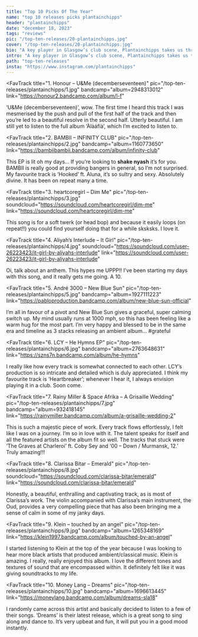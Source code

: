 ---
title: "Top 10 Picks Of The Year"
name: "top 10 releases picks plantainchipps"
header: "plantainchipps"
date: "december 18, 2023"
tags: "reviews"
pic: "/top-ten-releases/20-plantainchipps.jpg"
cover: "/top-ten-releases/20-plantainchipps.jpg"
bio: "A key player in Glasgow’s club scene, Plantainchipps takes us through their top 10 releases of the year!"
intro: "A key player in Glasgow’s club scene, Plantainchipps takes us through their top 10 releases of the year! Founder of the Club Noire party, they have become one of the go-to selectors in the city with their sets encompassing both ends of the pop and bass continuums, alongside their amapiano & tribal tinged drum productions catching the ears of the underground faithful."
path: "top-ten-releases"
insta: "https://www.instagram.com/plantainchipps"
---

<FavTrack
  title="1. Honour – U&Me (decemberseventeen)"
  pic="/top-ten-releases/plantainchipps/1.jpg"
  bandcamp="album=2948313012"
  link="https://honour2.bandcamp.com/album/l-f"
>
  ‘U&Me (decemberseventeen)’, wow. The first time I heard this track I was mesmerised by the push
  and pull of the first half of the track and then you’re led to a beautiful resolve in the second
  half. Utterly beautiful. I am still yet to listen to the full album ‘Àlàáfíà’, which I’m excited
  to listen to.
</FavTrack>

<FavTrack
  title="2. BAMBII – INFINITY CLUB"
  pic="/top-ten-releases/plantainchipps/2.jpg"
  bandcamp="album=1160773650"
  link="https://bambiibambii.bandcamp.com/album/infinity-club"
>
  This EP is lit oh my days... If you’re looking to <b>shake nyash</b> it’s for you. BAMBII is
  really good at providing bangers in general, so I’m not surprised. My favourite track is ‘Hooked’
  ft. Aluna, it’s so sultry and sexy. Absolutely divine. It has been on repeat many a time.
</FavTrack>

<FavTrack
  title="3. heartcoregirl – Dim Me"
  pic="/top-ten-releases/plantainchipps/3.jpg"
  soundcloud="https://soundcloud.com/heartcoregirl/dim-me"
  link="https://soundcloud.com/heartcoregirl/dim-me"
>
  This song is for a soft twerk (or head bop) and because it easily loops (on repeat!!) you could
  find yourself doing that for a while sksksks. I love it.
</FavTrack>

<FavTrack
  title="4. Aliyah’s Interlude – It Girl"
  pic="/top-ten-releases/plantainchipps/4.jpg"
  soundcloud="https://soundcloud.com/user-26223423/it-girl-by-aliyahs-interlude"
  link="https://soundcloud.com/user-26223423/it-girl-by-aliyahs-interlude"
>
  Oi, talk about an anthem. This hypes me UPPP!! I’ve been starting my days with this song, and it
  really gets me going. A 10.
</FavTrack>

<FavTrack
  title="5. André 3000 – New Blue Sun"
  pic="/top-ten-releases/plantainchipps/5.jpg"
  bandcamp="album=1927111223"
  link="https://pabloproduction.bandcamp.com/album/new-blue-sun-official"
>
  I’m all in favour of a pivot and New Blue Sun gives a graceful, super calming switch up. My mind
  usually runs at 1000 mph, so this has been feeling like a warm hug for the most part. I’m very
  happy and blessed to be in the same era and timeline as 3 stacks releasing an ambient album...
  #grateful
</FavTrack>

<FavTrack
  title="6. LCY – He Hymns EP"
  pic="/top-ten-releases/plantainchipps/6.jpg"
  bandcamp="album=2763648631"
  link="https://szns7n.bandcamp.com/album/he-hymns"
>
  I really like how every track is somewhat connected to each other. LCY’s production is so
  intricate and detailed which is duly appreciated. I think my favourite track is ‘Heartbreaker’;
  whenever I hear it, I always envision playing it in a club. Soon come.
</FavTrack>

<FavTrack
  title="7. Rainy Miller & Space Afrika – A Grisaille Wedding"
  pic="/top-ten-releases/plantainchipps/7.jpg"
  bandcamp="album=932418145"
  link="https://rainymiller.bandcamp.com/album/a-grisaille-wedding-2"
>
  This is such a majestic piece of work. Every track flows effortlessly, I felt like I was on a
  journey. I’m so in love with it. The talent speaks for itself and all the featured artists on the
  album fit so well. The tracks that stuck were ‘The Graves at Charleroi’ ft. Coby Sey and ‘00 –
  Down / Murmansk, 12.’ Truly amazing!!!
</FavTrack>

<FavTrack
  title="8. Clarissa Bitar – Emerald"
  pic="/top-ten-releases/plantainchipps/8.jpg"
  soundcloud="https://soundcloud.com/clarissa-bitar/emerald"
  link="https://soundcloud.com/clarissa-bitar/emerald"
>
  Honestly, a beautiful, enthralling and captivating track, as is most of Clarissa’s work. The
  violin accompanied with Clarissa’s main instrument, the Oud, provides a very compelling piece that
  has also been bringing me a sense of calm in some of my janky days.
</FavTrack>

<FavTrack
  title="9. Klein – touched by an angel"
  pic="/top-ten-releases/plantainchipps/9.jpg"
  bandcamp="album=1265348169"
  link="https://klein1997.bandcamp.com/album/touched-by-an-angel"
>
  I started listening to Klein at the top of the year because I was looking to hear more black
  artists that produced ambient/classical music. Klein is amazing. I really, really enjoyed this
  album. I love the different tones and textures of sound that are encompassed within. It definitely
  felt like it was giving soundtracks to my life.
</FavTrack>

<FavTrack
  title="10. Money Lang – Dreams"
  pic="/top-ten-releases/plantainchipps/10.jpg"
  bandcamp="album=1696613445"
  link="https://moneylang.bandcamp.com/album/dreams-sla18"
>
  I randomly came across this artist and basically decided to listen to a few of their songs.
  ‘Dreams’ is their latest release, which is a great song to sing along and dance to. It’s very
  upbeat and fun, it will put you in a good mood instantly.
</FavTrack>

